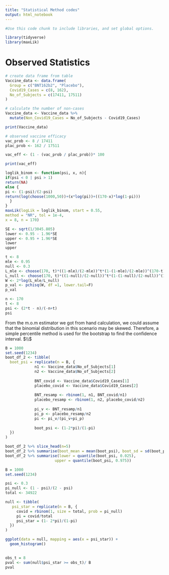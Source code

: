 ```yaml
---
title: "Statistical Method codes"
output: html_notebook
---
```


```r
#Use this code chunk to include libraries, and set global options.

library(tidyverse)
library(maxLik)
```

# Observed Statistics
```r
# create data frame from table
Vaccine_data <- data.frame(
  Group = c("BNT162b2", "Placebo"),
  Covid19_Cases = c(8, 162),
  No_of_Subjects = c(17411, 17511)
)

# calculate the number of non-cases
Vaccine_data <- Vaccine_data %>%
  mutate(Non_Covid19_Cases = No_of_Subjects - Covid19_Cases)

print(Vaccine_data)

# observed vaccine efficacy
vac_prob <- 8 / 17411
plac_prob <- 162 / 17511

vac_eff <- (1 - (vac_prob / plac_prob))* 100

print(vac_eff)
```

```r
loglik_binom <- function(psi, x, n){
if(psi < 0 | psi > 1)
return(NA)
else {
pi <- (1-psi)/(2-psi)
return(log(choose(1000,50))+(x*log(pi))+((170-x)*log(1-pi)))
  }
}
maxLik(logLik = loglik_binom, start = 0.55,
method = "NR", tol = 1e-4,
x = 8, n = 170)
```
```r
SE <- sqrt(1/3045.805)
lower <- 0.95 - 1.96*SE
upper <- 0.95 + 1.96*SE
lower
upper
```
```r
t <- 8
mle <- 0.95
null <- 0.3
L_mle <- choose(170, t)*((1-mle)/(2-mle))^t*(1-(1-mle)/(2-mle))^(170-t)
L_null <- choose(170, t)*((1-null)/(2-null))^t*(1-(1-null)/(2-null))^(170-t)
W <- 2*log(L_mle/L_null)
p_val <- pchisq(W, df =1, lower.tail=F)
p_val
```

```r
n <- 170
t <- 8
psi <- (2*t - n)/(-n+t)
psi
```

From the m.o.m estimator we got from hand calculation, we could assume that the binomial distribution in this scenario may be skewed. Therefore, a simple percentile method is used for the bootstrap to find the confidence interval. $\\$

```r
B = 1000
set.seed(1234)
boot_df_2 <- tibble(
  boot_psi = replicate(n = B, {
             n1 <- Vaccine_data$No_of_Subjects[1]
             n2 <- Vaccine_data$No_of_Subjects[2]
             
             BNT_covid <- Vaccine_data$Covid19_Cases[1]
             placebo_covid <- Vaccine_data$Covid19_Cases[2]
             
             BNT_resamp <- rbinom(1, n1, BNT_covid/n1)
             placebo_resamp <- rbinom(1, n2, placebo_covid/n2)
             
             pi_v <- BNT_resamp/n1
             pi_p <- placebo_resamp/n2
             pi <- pi_v/(pi_v+pi_p)
             
             boot_psi <- (1-2*pi)/(1-pi)
  })
)

boot_df_2 %>% slice_head(n=5)
boot_df_2 %>% summarise(boot_mean = mean(boot_psi), boot_sd = sd(boot_psi))
boot_df_2 %>% summarise(lower = quantile(boot_psi, 0.025),
                      upper = quantile(boot_psi, 0.975))
```

```r
B = 1000
set.seed(1234)

psi <- 0.3
pi_null <- (1 - psi)/(2 - psi)
total <- 34922

null <- tibble(
   psi_star = replicate(n = B, {
     covid = rbinom(1, size = total, prob = pi_null)
     pi = covid/total 
     psi_star = (1- 2*pi)/(1-pi)
  })
)

ggplot(data = null, mapping = aes(x = psi_star)) +
  geom_histogram() 
  

obs_t = 8
pval <- sum(null$psi_star >= obs_t)/ B
pval
```

